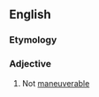 ==English==

===Etymology===
{{prefix|en|un|maneuverable}}

===Adjective===
{{en-adj}}
# Not [[maneuverable]]